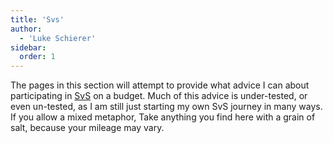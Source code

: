 ```yaml
---
title: 'Svs'
author:
  - 'Luke Schierer'
sidebar:
  order: 1
---
```


The pages in this section will attempt to provide what advice I can about
participating in [SvS][] on a budget. Much of this advice is under-tested, or
even un-tested, as I am still just starting my own SvS journey in many ways. If
you allow a mixed metaphor, Take anything you find here with a grain of
salt, because your mileage may vary.

[SVS]: ../../reference/glossary/#SvS
